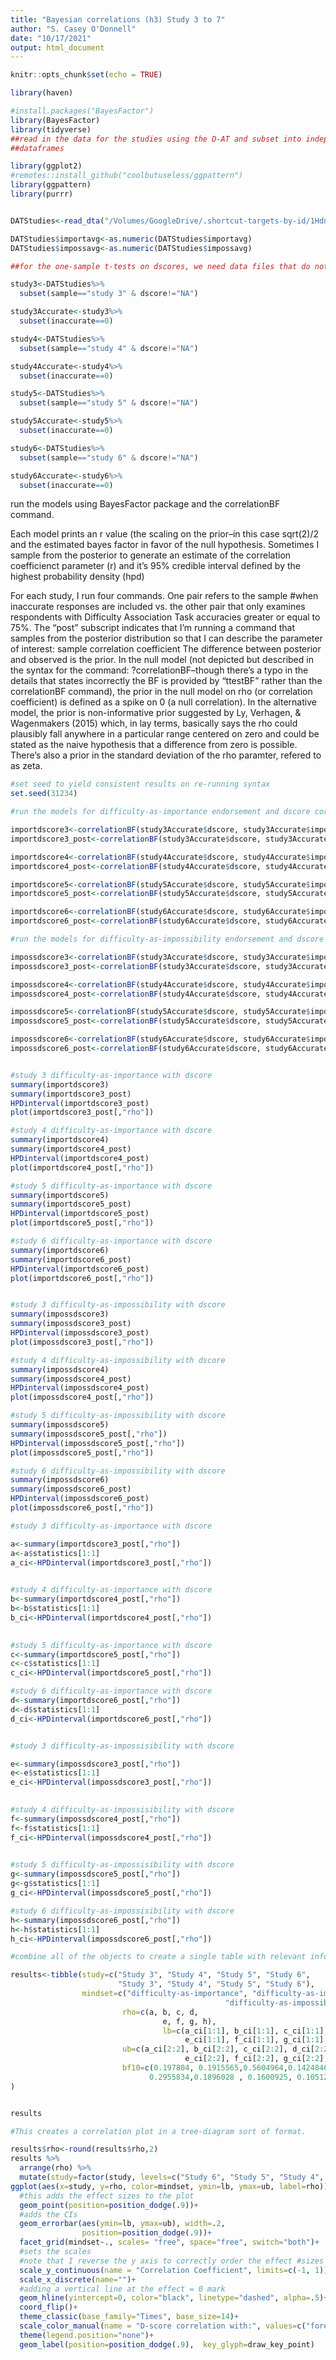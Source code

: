 ```yaml
---
title: "Bayesian correlations (h3) Study 3 to 7"
author: "S. Casey O'Donnell"
date: "10/17/2021"
output: html_document
---
```


```r
knitr::opts_chunk$set(echo = TRUE)

library(haven)

#install.packages("BayesFactor")
library(BayesFactor)
library(tidyverse)
##read in the data for the studies using the D-AT and subset into indepedent 
##dataframes 

library(ggplot2)
#remotes::install_github("coolbutuseless/ggpattern")
library(ggpattern)
library(purrr)


DATStudies<-read_dta("/Volumes/GoogleDrive/.shortcut-targets-by-id/1HdnUIqJk4xXSTU36ZxZLpE0cred4rkNJ/Difficulty Associations Paper/Study Data and Syntax/Caseys Studies/Share Ready/Study 3-6 Data.dta")

DATStudies$importavg<-as.numeric(DATStudies$importavg)
DATStudies$impossavg<-as.numeric(DATStudies$impossavg)

##for the one-sample t-tests on dscores, we need data files that do not have missing values on the variable of interest. We will re-read the files for difficulty-as-impossibility and as-importance endorsement that do not have missing values on those variables. A pipe operator could work to clean up the code, but ttestBF has some issues with piping it seems. 

study3<-DATStudies%>%
  subset(sample=="study 3" & dscore!="NA")

study3Accurate<-study3%>% 
  subset(inaccurate==0)

study4<-DATStudies%>%
  subset(sample=="study 4" & dscore!="NA")

study4Accurate<-study4%>% 
  subset(inaccurate==0)

study5<-DATStudies%>%
  subset(sample=="study 5" & dscore!="NA")

study5Accurate<-study5%>% 
  subset(inaccurate==0)

study6<-DATStudies%>%
  subset(sample=="study 6" & dscore!="NA")

study6Accurate<-study6%>% 
  subset(inaccurate==0)

```

run the models using BayesFactor package and the 
correlationBF command. 

Each model prints an r value (the scaling on the prior--in this case sqrt(2)/2 and the estimated bayes factor in favor of the null hypothesis. Sometimes I sample from the posterior to generate an estimate of the correlation coefficienct parameter (r) and it's 95% credible interval defined by the highest probability density (hpd)


For each study, I run four commands. One pair refers to the sample 
#when inaccurate responses are included vs. the other pair  that only examines respondents with Difficulty Association Task accuracies greater or equal to 75%. The "post" subscript indicates that I'm running a command that samples from the posterior distribution so that I can describe the parameter of interest: sample correlation coefficient The difference between posterior and observed is the prior. In the null model (not depicted but described in the syntax for the command: ?correlationBF--though there's a typo in the details that states incorrectly the BF is provided by "ttestBF" rather than the correlationBF command), the prior in the null model on rho (or correlation coefficient) is defined as a spike on 0 (a null correlation). In the alternative model, the prior is non-informative prior suggested by Ly, Verhagen, & Wagenmakers (2015)  which, in lay terms, basically says the rho could plausibly fall anywhere in a particular range centered on zero and could be stated as the naive hypothesis that a difference from zero is possible. There's also a prior in the standard deviation of the rho paramter, refered to as zeta. 

```r
#set seed to yield consistent results on re-running syntax
set.seed(31234)

#run the models for difficulty-as-importance endorsement and dscore correlations 

importdscore3<-correlationBF(study3Accurate$dscore, study3Accurate$importavg)
importdscore3_post<-correlationBF(study3Accurate$dscore, study3Accurate$importavg, posterior=TRUE, iterations=2000)

importdscore4<-correlationBF(study4Accurate$dscore, study4Accurate$importavg)
importdscore4_post<-correlationBF(study4Accurate$dscore, study4Accurate$importavg, posterior=TRUE, iterations=2000)

importdscore5<-correlationBF(study5Accurate$dscore, study5Accurate$importavg)
importdscore5_post<-correlationBF(study5Accurate$dscore, study5Accurate$importavg, posterior=TRUE, iterations=2000)

importdscore6<-correlationBF(study6Accurate$dscore, study6Accurate$importavg)
importdscore6_post<-correlationBF(study6Accurate$dscore, study6Accurate$importavg, posterior=TRUE, iterations=2000)

#run the models for difficulty-as-impossibility endorsement and dscore correlations 

impossdscore3<-correlationBF(study3Accurate$dscore, study3Accurate$impossavg)
impossdscore3_post<-correlationBF(study3Accurate$dscore, study3Accurate$impossavg, posterior=TRUE, iterations=2000)

impossdscore4<-correlationBF(study4Accurate$dscore, study4Accurate$impossavg)
impossdscore4_post<-correlationBF(study4Accurate$dscore, study4Accurate$impossavg, posterior=TRUE, iterations=2000)

impossdscore5<-correlationBF(study5Accurate$dscore, study5Accurate$impossavg)
impossdscore5_post<-correlationBF(study5Accurate$dscore, study5Accurate$impossavg, posterior=TRUE, iterations=2000)

impossdscore6<-correlationBF(study6Accurate$dscore, study6Accurate$impossavg)
impossdscore6_post<-correlationBF(study6Accurate$dscore, study6Accurate$impossavg, posterior=TRUE, iterations=2000)



```

```r
#study 3 difficulty-as-importance with dscore
summary(importdscore3)
summary(importdscore3_post)
HPDinterval(importdscore3_post)
plot(importdscore3_post[,"rho"])

#study 4 difficulty-as-importance with dscore
summary(importdscore4)
summary(importdscore4_post)
HPDinterval(importdscore4_post)
plot(importdscore4_post[,"rho"])

#study 5 difficulty-as-importance with dscore
summary(importdscore5)
summary(importdscore5_post)
HPDinterval(importdscore5_post)
plot(importdscore5_post[,"rho"])

#study 6 difficulty-as-importance with dscore
summary(importdscore6)
summary(importdscore6_post)
HPDinterval(importdscore6_post)
plot(importdscore6_post[,"rho"])


#study 3 difficulty-as-impossibility with dscore
summary(impossdscore3)
summary(impossdscore3_post)
HPDinterval(impossdscore3_post)
plot(impossdscore3_post[,"rho"])

#study 4 difficulty-as-impossibility with dscore
summary(impossdscore4)
summary(impossdscore4_post)
HPDinterval(impossdscore4_post)
plot(impossdscore4_post[,"rho"])

#study 5 difficulty-as-impossibility with dscore
summary(impossdscore5)
summary(impossdscore5_post[,"rho"])
HPDinterval(impossdscore5_post[,"rho"])
plot(impossdscore5_post[,"rho"])

#study 6 difficulty-as-impossibility with dscore
summary(impossdscore6)
summary(impossdscore6_post)
HPDinterval(impossdscore6_post)
plot(impossdscore6_post[,"rho"])

```

```r
#study 3 difficulty-as-importance with dscore

a<-summary(importdscore3_post[,"rho"])
a<-a$statistics[1:1]
a_ci<-HPDinterval(importdscore3_post[,"rho"])
  

#study 4 difficulty-as-importance with dscore
b<-summary(importdscore4_post[,"rho"])
b<-b$statistics[1:1]
b_ci<-HPDinterval(importdscore4_post[,"rho"])
  

#study 5 difficulty-as-importance with dscore
c<-summary(importdscore5_post[,"rho"])
c<-c$statistics[1:1]
c_ci<-HPDinterval(importdscore5_post[,"rho"])

#study 6 difficulty-as-importance with dscore
d<-summary(importdscore6_post[,"rho"])
d<-d$statistics[1:1]
d_ci<-HPDinterval(importdscore6_post[,"rho"])


#study 3 difficulty-as-impossisibility with dscore

e<-summary(impossdscore3_post[,"rho"])
e<-e$statistics[1:1]
e_ci<-HPDinterval(impossdscore3_post[,"rho"])
  

#study 4 difficulty-as-impossisibility with dscore
f<-summary(impossdscore4_post[,"rho"])
f<-f$statistics[1:1]
f_ci<-HPDinterval(impossdscore4_post[,"rho"])
  

#study 5 difficulty-as-impossisibility with dscore
g<-summary(impossdscore5_post[,"rho"])
g<-g$statistics[1:1]
g_ci<-HPDinterval(impossdscore5_post[,"rho"])

#study 6 difficulty-as-impossisibility with dscore
h<-summary(impossdscore6_post[,"rho"])
h<-h$statistics[1:1]
h_ci<-HPDinterval(impossdscore6_post[,"rho"])


```
```r

#combine all of the objects to create a single table with relevant info. Note that I manually pulled out the bayes factors from the commands above. 

results<-tibble(study=c("Study 3", "Study 4", "Study 5", "Study 6", 
                        "Study 3", "Study 4", "Study 5", "Study 6"),
                mindset=c("difficulty-as-importance", "difficulty-as-importance", "difficulty-as-importance", "difficulty-as-importance", 
                                                "difficulty-as-impossibility", "difficulty-as-impossibility", "difficulty-as-impossibility", "difficulty-as-impossibility"),
                         rho=c(a, b, c, d, 
                                  e, f, g, h),
                                  lb=c(a_ci[1:1], b_ci[1:1], c_ci[1:1], d_ci[1:1], 
                                       e_ci[1:1], f_ci[1:1], g_ci[1:1], h_ci[1:1]),
                         ub=c(a_ci[2:2], b_ci[2:2], c_ci[2:2], d_ci[2:2], 
                                       e_ci[2:2], f_ci[2:2], g_ci[2:2], h_ci[2:2]), 
                         bf10=c(0.197804, 0.1915565,0.5604964,0.1424846, 
                               0.2955834,0.1896028 , 0.1600925, 0.1051248)
)


results
```

```r

#This creates a correlation plot in a tree-diagram sort of format. 

results$rho<-round(results$rho,2)
results %>%
  arrange(rho) %>% 
  mutate(study=factor(study, levels=c("Study 6", "Study 5", "Study 4", "Study 3"))) %>%
ggplot(aes(x=study, y=rho, color=mindset, ymin=lb, ymax=ub, label=rho))+ 
  #this adds the effect sizes to the plot
  geom_point(position=position_dodge(.9))+ 
  #adds the CIs
  geom_errorbar(aes(ymin=lb, ymax=ub), width=.2, 
                position=position_dodge(.9))+
  facet_grid(mindset~., scales= "free", space="free", switch="both")+
  #sets the scales
  #note that I reverse the y axis to correctly order the effect #sizes based on my index variable
  scale_y_continuous(name = "Correlation Coefficient", limits=c(-1, 1)) + 
  scale_x_discrete(name="")+
  #adding a vertical line at the effect = 0 mark
  geom_hline(yintercept=0, color="black", linetype="dashed", alpha=.5)+
  coord_flip()+
  theme_classic(base_family="Times", base_size=14)+
  scale_color_manual(name = "D-score correlation with:", values=c("forestgreen", "darkred"))+ 
  theme(legend.position="none")+
  geom_label(position=position_dodge(.9),  key_glyph=draw_key_point)

```
